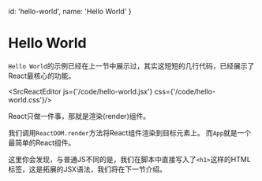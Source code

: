 
  id: 'hello-world',
  name: 'Hello World'
}

# Hello World

`Hello World`的示例已经在上一节中展示过，其实这短短的几行代码，已经展示了React最核心的功能。

<SrcReactEditor js={'/code/hello-world.jsx'} css={'/code/hello-world.css'}/>

React只做一件事，那就是渲染(render)组件。

我们调用`ReactDOM.render`方法将React组件渲染到目标元素上。
而`App`就是一个最简单的React组件。

这里你会发现，与普通JS不同的是，我们在脚本中直接写入了`<h1>`这样的HTML标签，这是拓展的JSX语法，我们将在下一节介绍。
